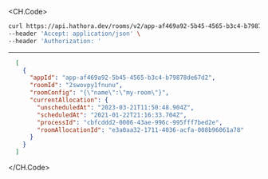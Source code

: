 
<CH.Code>
```bash Example Request
curl https://api.hathora.dev/rooms/v2/app-af469a92-5b45-4565-b3c4-b79878de67d2/list/cbfcddd2-0006-43ae-996c-995fff7bed2e/active \
--header 'Accept: application/json' \
--header 'Authorization: '
```
---

```json Example Response
  [
    {
      "appId": "app-af469a92-5b45-4565-b3c4-b79878de67d2",
      "roomId": "2swovpy1fnunu",
      "roomConfig": "{\"name\":\"my-room\"}",
      "currentAllocation": {
        "unscheduledAt": "2023-03-21T11:50:48.904Z",
        "scheduledAt": "2021-01-22T21:16:33.704Z",
        "processId": "cbfcddd2-0006-43ae-996c-995fff7bed2e",
        "roomAllocationId": "e3a0aa32-1711-4036-acfa-008b96061a78"
      }
    }
  ]
```
</CH.Code>
